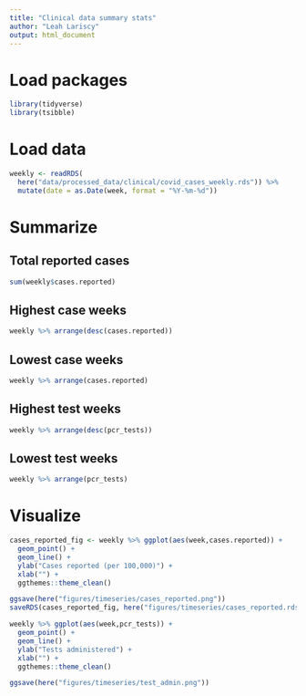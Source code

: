 ```yaml
---
title: "Clinical data summary stats"
author: "Leah Lariscy"
output: html_document
---
```


# Load packages

```r
library(tidyverse)
library(tsibble)
```

# Load data

```r
weekly <- readRDS(
  here("data/processed_data/clinical/covid_cases_weekly.rds")) %>% 
  mutate(date = as.Date(week, format = "%Y-%m-%d"))
```

# Summarize

## Total reported cases

```r
sum(weekly$cases.reported)
```

## Highest case weeks

```r
weekly %>% arrange(desc(cases.reported))
```

## Lowest case weeks

```r
weekly %>% arrange(cases.reported)
```

## Highest test weeks

```r
weekly %>% arrange(desc(pcr_tests))
```

## Lowest test weeks

```r
weekly %>% arrange(pcr_tests)
```

# Visualize

```r
cases_reported_fig <- weekly %>% ggplot(aes(week,cases.reported)) +
  geom_point() +
  geom_line() +
  ylab("Cases reported (per 100,000)") +
  xlab("") +
  ggthemes::theme_clean()

ggsave(here("figures/timeseries/cases_reported.png"))
saveRDS(cases_reported_fig, here("figures/timeseries/cases_reported.rds"))
```

```r
weekly %>% ggplot(aes(week,pcr_tests)) +
  geom_point() +
  geom_line() +
  ylab("Tests administered") +
  xlab("") +
  ggthemes::theme_clean()

ggsave(here("figures/timeseries/test_admin.png"))
```
